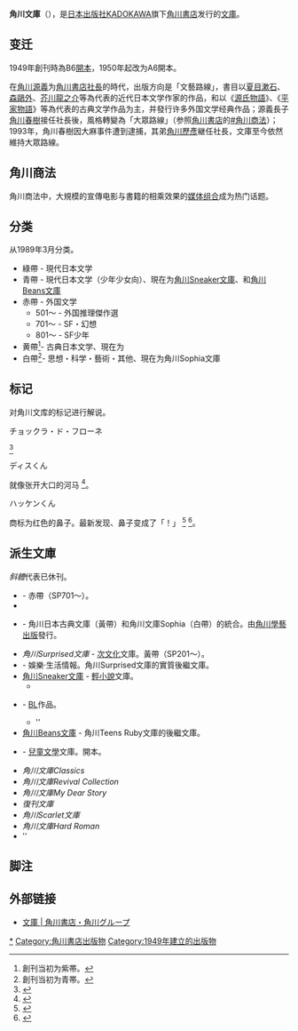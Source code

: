 {{japanese|japanese=角川文庫|kana=かどかわぶんこ|romaji=Kadokawa Bunko}}
'''角川文庫'''（{{lang-ja|角川文庫}}），是[[日本|日本]][[出版社|出版社]][[KADOKAWA|KADOKAWA]]旗下[[角川書店|角川書店]]发行的[[文庫本|文庫]]。

== 变迁 ==
1949年創刊時為B6[[開本|開本]]，1950年起改为A6開本。

在[[角川源義|角川源義]]为[[角川書店|角川書店]][[社長|社長]]的時代，出版方向是「文藝路線」，書目以[[夏目漱石|夏目漱石]]、[[森鷗外|森鷗外]]、[[芥川龍之介|芥川龍之介]]等為代表的近代日本文学作家的作品，和以《[[源氏物語|源氏物語]]》、《[[平家物語|平家物語]]》等為代表的古典文学作品为主，并發行许多外国文学经典作品；源義長子[[角川春樹|角川春樹]]接任社長後，風格轉變為「大眾路線」（参照[[角川書店|角川書店]]的[[#角川商法|#角川商法]]）；1993年，角川春樹因大麻事件遭到逮捕，其弟[[角川歷彥|角川歷彥]]継任社長，文庫至今依然維持大眾路線。

== 角川商法 ==
角川商法中，大規模的宣傳电影与書籍的相乘效果的[[媒体组合|媒体组合]]成为热门话题。

== 分类 ==
从1989年3月分类。
*綠帶 - 現代日本文学　
*青帶 - 現代日本文学（少年少女向）、現在为[[角川Sneaker文庫|角川Sneaker文庫]]、{{Tsl|ja|角川ルビー文庫|角川Ruby文庫}}和[[角川Beans文庫|角川Beans文庫]]
*赤帶 - 外国文学　
**501～ - 外国推理傑作選
**701～ - SF・幻想
**801～ - SF少年
*黄帶<ref>創刊当初为紫帯。</ref>- 古典日本文学、現在为{{Tsl|ja|角川ソフィア文庫|角川Sophia文庫}}
*白帶<ref>創刊当初为青帯。</ref>- 思想・科学・藝術・其他、現在为角川Sophia文庫

== 标记 ==
对角川文库的标记进行解说。
;チョックラ・ド・フローネ
<ref>{{Cite web |url=http://ir.kadokawa.co.jp/ir/houkoku/49/index_files/05_topics/05_topics_f.html |title=角川ホールディングス第49期事業報告書 |access-date=2014-03-13 |archive-date=2020-06-12 |archive-url=https://web.archive.org/web/20200612105552/https://ir.kadokawa.co.jp/ir/houkoku/49/index_files/05_topics/05_topics_f.html |dead-url=no }}</ref>

;ディスくん
就像张开大口的河马
<ref>{{Cite web |url=http://www.kadokawa.co.jp/hakken/making/ |title=発見。角川文庫 |access-date=2014-03-13 |archive-date=2014-02-23 |archive-url=https://web.archive.org/web/20140223094508/http://www.kadokawa.co.jp/hakken/making/ |dead-url=no }}</ref>。

;ハッケンくん
商标为红色的鼻子。最新发现、鼻子变成了「！」
<ref>{{Cite web |url=http://www.kadokawa.co.jp/hakken/secret/ |title=ハッケンくんのひみつ - 発見！角川文庫 |access-date=2014-03-13 |archive-date=2016-09-23 |archive-url=https://web.archive.org/web/20160923110145/http://www.kadokawa.co.jp/hakken/secret/ |dead-url=no }}</ref>
<ref>{{Cite web |url=http://www.kadokawa.co.jp/hakken/summer2013/contents/present.php |title=発見！角川文庫 - 角川書店 |access-date=2014-03-13 |archive-date=2013-11-11 |archive-url=https://web.archive.org/web/20131111193157/http://www.kadokawa.co.jp/hakken/summer2013/contents/present.php |dead-url=no }}</ref>。

== 派生文庫 ==
''斜體''代表已休刊。
*''{{Tsl|ja|角川文庫Fシリーズ|角川文庫F Series}}'' - 赤帶（SP701〜）。
*{{Tsl|ja|角川ホラー文庫|角川Horror文庫}}
*{{Tsl|ja|角川ソフィア文庫|角川Sophia文庫}} - 角川日本古典文庫（黃帶）和角川文庫Sophia（白帶）的統合。由[[角川學藝出版|角川學藝出版]]發行。
*''角川Surprised文庫'' - [[次文化|次文化]]文庫。黃帶（SP201〜）。
*''{{Tsl|ja|ザテレビジョン|The Television文庫}}'' - 娛樂·生活情報。角川Surprised文庫的實質後繼文庫。
*[[角川Sneaker文庫|角川Sneaker文庫]] - [[輕小說|輕小說]]文庫。
**''{{Tsl|ja|角川スニーカー・G文庫|角川Sneaker·G文庫}}''
*{{Tsl|ja|角川ルビー文庫|角川Ruby文庫}} - [[BL_(和製英語)|BL]]作品。
**''{{Tsl|ja|角川ティーンズルビー文庫|角川Teens Ruby文庫}}
*[[角川Beans文庫|角川Beans文庫]] - 角川Teens Ruby文庫的後繼文庫。
*{{Tsl|ja|角川つばさ文庫|角川Tsubasa文庫}} - [[兒童文學|兒童文學]]文庫。{{Tsl|ja|新書|新書}}開本。
*''角川文庫Classics''
*''角川文庫Revival Collection''
*''角川文庫My Dear Story''
*''復刊文庫''
*''角川Scarlet文庫''
*''角川文庫Hard Roman''
*''{{Tsl|ja|角川mini文庫|角川mini文庫}}

== 脚注 ==
<references />

== 外部链接 ==
* [http://www.kadokawa.co.jp/bunko/ 文庫 | 角川書店・角川グループ] {{Wayback|url=http://www.kadokawa.co.jp/bunko/ |date=20161011133244 }}

{{角川書店}}

{{DEFAULTSORT:Kadokawa bunko}}
[[Category:角川文庫|*]]
[[Category:角川書店出版物|Category:角川書店出版物]]
[[Category:1949年建立的出版物|Category:1949年建立的出版物]]